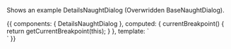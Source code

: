 
<Meta title="Components / Dialog " component={DetailsNaughtDialog} />

<ArgsTable of={NaughtDialog} />

Shows an example DetailsNaughtDialog (Overwridden BaseNaughtDialog).

<Canvas>
  <Story name="Details Naught Dialog">
    {{
        components: { DetailsNaughtDialog },
        computed: {
    		  currentBreakpoint() {
			      return getCurrentBreakpoint(this);
		      }
	      },
        template: `
          <div :class="currentBreakpoint">
            <details-naught-dialog />
          </div>
          `
    }}
  </Story>
</Canvas>